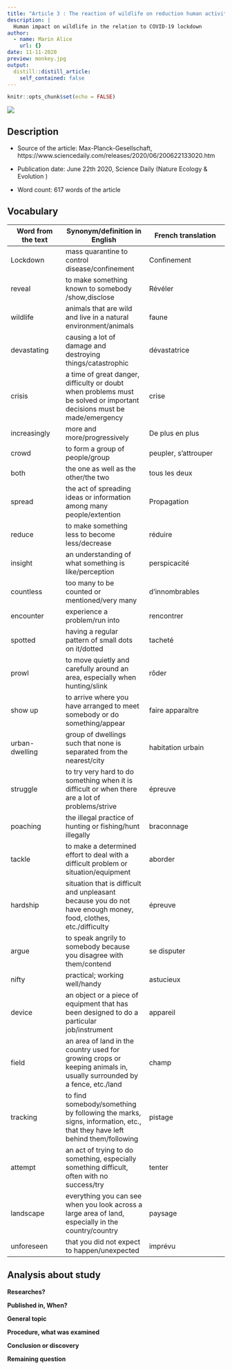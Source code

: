 ```yaml
---
title: "Article 3 : The reaction of wildlife on reduction human activity "
description: |
  Human impact on wildlife in the relation to COVID-19 lockdown
author:
  - name: Marin Alice
    url: {}
date: 11-11-2020
preview: monkey.jpg
output:
  distill::distill_article:
    self_contained: false
---
```


```r
knitr::opts_chunk$set(echo = FALSE)
```

![](monkey.jpg)

## Description

* Source of the article: Max-Planck-Gesellschaft, https://www.sciencedaily.com/releases/2020/06/200622133020.htm

* Publication date: June 22th 2020, Science Daily (Nature Ecology & Evolution )

* Word count: 617 words of the article

## Vocabulary

**Word from the text** | **Synonym/definition in English** | **French translation**
-----------------------|-----------------------------------|---------------------------------
Lockdown               |mass quarantine to control disease/confinement |Confinement
reveal                 |to make something known to somebody /show,disclose |Révéler
wildlife               |animals that are wild and live in a natural environment/animals |faune
devastating            |causing a lot of damage and destroying things/catastrophic |dévastatrice
crisis                 |a time of great danger, difficulty or doubt when problems must be solved or important decisions must be made/emergency |crise
increasingly           |more and more/progressively |De plus en plus
crowd                  |to form a group of people/group |peupler, s'attrouper
both                   |the one as well as the other/the two |tous les deux 
spread                 | the act of spreading ideas or information among many people/extention |Propagation
reduce                 |to make something less to become less/decrease |réduire
insight                |an understanding of what something is like/perception |perspicacité
countless              |too many to be counted or mentioned/very many |d'innombrables
encounter              |experience a problem/run into |rencontrer
spotted                |having a regular pattern of small dots on it/dotted |tacheté
prowl                  |to move quietly and carefully around an area, especially when hunting/slink |rôder
show up                |to arrive where you have arranged to meet somebody or do something/appear |faire apparaître
urban-dwelling         |group of dwellings such that none is separated from the nearest/city |habitation urbain
struggle               |to try very hard to do something when it is difficult or when there are a lot of problems/strive |épreuve
poaching               |the illegal practice of hunting or fishing/hunt illegally |braconnage
tackle                 |to make a determined effort to deal with a difficult problem or situation/equipment |aborder
hardship               |situation that is difficult and unpleasant because you do not have enough money, food, clothes, etc./difficulty |épreuve
argue                  |to speak angrily to somebody because you disagree with them/contend |se disputer
nifty                  |practical; working well/handy |astucieux
device                 |an object or a piece of equipment that has been designed to do a particular job/instrument |appareil
field                  |an area of land in the country used for growing crops or keeping animals in, usually surrounded by a fence, etc./land |champ
tracking               | to find somebody/something by following the marks, signs, information, etc., that they have left behind them/following |pistage
attempt                |an act of trying to do something, especially something difficult, often with no success/try |tenter
landscape              |everything you can see when you look across a large area of land, especially in the country/country |paysage
unforeseen             |that you did not expect to happen/unexpected |imprévu

## Analysis about study

**Researches?**



**Published in, When?**



**General topic**



**Procedure, what was examined**



**Conclusion or discovery**



**Remaining question**



